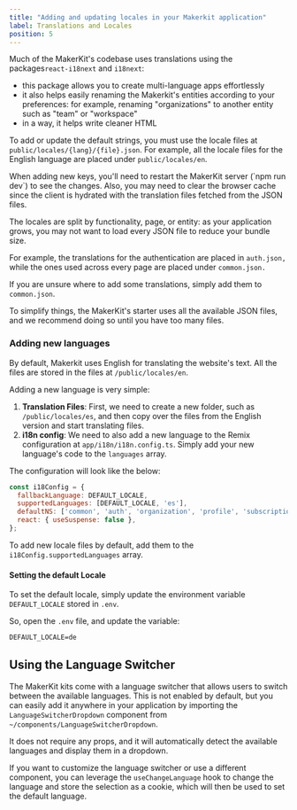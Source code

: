 ```yaml
---
title: "Adding and updating locales in your Makerkit application"
label: Translations and Locales
position: 5
---
```


Much of the MakerKit's codebase uses translations using the packages`react-i18next` and `i18next`:

- this package allows you to create multi-language apps effortlessly
- it also helps easily renaming the Makerkit's entities according to your preferences: for example, renaming "organizations" to another entity such as "team" or "workspace"
- in a way, it helps write cleaner HTML

To add or update the default strings, you must use the locale files at `public/locales/{lang}/{file}.json`. For example, all the locale files for the English language are placed under `public/locales/en`.

<Alert type='warn'>
  When adding new keys, you'll need to restart the MakerKit server (`npm run dev`) to see the changes. Also, you may need to clear the browser cache since the client is hydrated with the translation files fetched from the JSON files.
</Alert>

The locales are split by functionality, page, or entity: as your application grows, you may not want to load every JSON file to reduce your bundle size.

For example, the translations for the authentication are placed in `auth.json,` while the ones used across every page are placed under `common.json.`

If you are unsure where to add some translations, simply add them to `common.json`.

<Alert type='info'>
  To simplify things, the MakerKit's starter uses all the available JSON files, and we recommend doing so until you have too many files.
</Alert>

### Adding new languages

By default, Makerkit uses English for translating the website's text. All the files are stored in the files at `/public/locales/en`.

Adding a new language is very simple:
1. **Translation Files**: First, we need to create a new folder, such as `/public/locales/es`, and then copy over the files from the English version and start translating files.
2. **i18n config**: We need to also add a new language to the Remix configuration at `app/i18n/i18n.config.ts`. Simply add your new language's code to the `languages` array.

The configuration will look like the below:

```js title="app/i18n/i18n.config.ts"
const i18Config = {
  fallbackLanguage: DEFAULT_LOCALE,
  supportedLanguages: [DEFAULT_LOCALE, 'es'],
  defaultNS: ['common', 'auth', 'organization', 'profile', 'subscription'],
  react: { useSuspense: false },
};
```

To add new locale files by default, add them to the `i18Config.supportedLanguages` array.

#### Setting the default Locale

To set the default locale, simply update the environment variable `DEFAULT_LOCALE` stored in `.env`.

So, open the `.env` file, and update the variable:

```txt title=".env"
DEFAULT_LOCALE=de
```

## Using the Language Switcher

The MakerKit kits come with a language switcher that allows users to switch between the available languages. This is not enabled by default, but you can easily add it anywhere in your application by importing the `LanguageSwitcherDropdown` component from `~/components/LanguageSwitcherDropdown`. 

It does not require any props, and it will automatically detect the available languages and display them in a dropdown.

If you want to customize the language switcher or use a different component, you can leverage the `useChangeLanguage` hook to change the language and store the selection as a cookie, which will then be used to set the default language.
